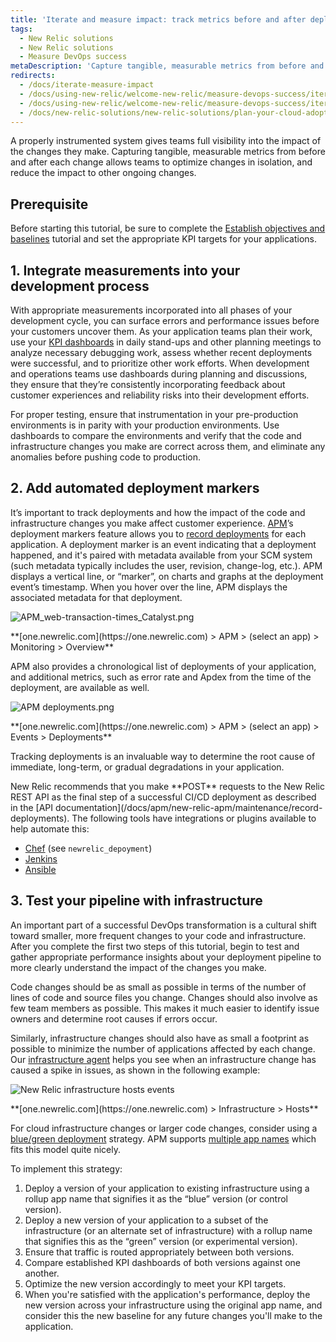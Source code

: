 ```yaml
---
title: 'Iterate and measure impact: track metrics before and after deployments'
tags:
  - New Relic solutions
  - New Relic solutions
  - Measure DevOps success
metaDescription: 'Capture tangible, measurable metrics from before and after deployments to optimize your DevOps team.'
redirects:
  - /docs/iterate-measure-impact
  - /docs/using-new-relic/welcome-new-relic/measure-devops-success/iterate-measure-impact
  - /docs/using-new-relic/welcome-new-relic/measure-devops-success/iterate-measure-impact-track-metrics-after-deployments
  - /docs/new-relic-solutions/new-relic-solutions/plan-your-cloud-adoption/identify-issues-roadblocks/
---
```


A properly instrumented system gives teams full visibility into the impact of the changes they make. Capturing tangible, measurable metrics from before and after each change allows teams to optimize changes in isolation, and reduce the impact to other ongoing changes.

## Prerequisite

Before starting this tutorial, be sure to complete the [Establish objectives and baselines](/docs/using-new-relic/welcome-new-relic/measure-devops-success/establish-objectives-baselines) tutorial and set the appropriate KPI targets for your applications.

## 1. Integrate measurements into your development process

With appropriate measurements incorporated into all phases of your development cycle, you can surface errors and performance issues before your customers uncover them. As your application teams plan their work, use your [KPI dashboards](/docs/using-new-relic/welcome-new-relic/measure-devops-success/establish-team-dashboards) in daily stand-ups and other planning meetings to analyze necessary debugging work, assess whether recent deployments were successful, and to prioritize other work efforts. When development and operations teams use dashboards during planning and discussions, they ensure that they’re consistently incorporating feedback about customer experiences and reliability risks into their development efforts.

For proper testing, ensure that instrumentation in your pre-production environments is in parity with your production environments. Use dashboards to compare the environments and verify that the code and infrastructure changes you make are correct across them, and eliminate any anomalies before pushing code to production.

## 2. Add automated deployment markers

It’s important to track deployments and how the impact of the code and infrastructure changes you make affect customer experience. [APM](/docs/apm/new-relic-apm/getting-started/introduction-new-relic-apm)’s deployment markers feature allows you to [record deployments](/docs/apm/new-relic-apm/maintenance/record-deployments) for each application. A deployment marker is an event indicating that a deployment happened, and it's paired with metadata available from your SCM system (such metadata typically includes the user, revision, change-log, etc.). APM displays a vertical line, or “marker”, on charts and graphs at the deployment event’s timestamp. When you hover over the line, APM displays the associated metadata for that deployment.

![APM_web-transaction-times_Catalyst.png](./images/APM_web-transaction-times_Catalyst.png "APM_web-transaction-times_Catalyst.png")

<figcaption>
  **[one.newrelic.com](https://one.newrelic.com) > APM > (select an app) > Monitoring > Overview**
</figcaption>

APM also provides a chronological list of deployments of your application, and additional metrics, such as error rate and Apdex from the time of the deployment, are available as well.

![APM deployments.png](./images/apm-deployments.png "APM deployments.png")

<figcaption>
  **[one.newrelic.com](https://one.newrelic.com) > APM > (select an app) > Events > Deployments**
</figcaption>

Tracking deployments is an invaluable way to determine the root cause of immediate, long-term, or gradual degradations in your application.

<Callout variant="tip">
  New Relic recommends that you make **POST** requests to the New Relic REST API as the final step of a successful CI/CD deployment as described in the [API documentation](/docs/apm/new-relic-apm/maintenance/record-deployments). The following tools have integrations or plugins available to help automate this:

  * [Chef](https://supermarket.chef.io/cookbooks/newrelic) (see `newrelic_depoyment`)
  * [Jenkins](https://wiki.jenkins.io/display/JENKINS/New+Relic+Deployment+Notifier+Plugin)
  * [Ansible](https://docs.ansible.com/ansible/latest/modules/newrelic_deployment_module.html)
</Callout>

## 3. Test your pipeline with infrastructure

An important part of a successful DevOps transformation is a cultural shift toward smaller, more frequent changes to your code and infrastructure. After you complete the first two steps of this tutorial, begin to test and gather appropriate performance insights about your deployment pipeline to more clearly understand the impact of the changes you make.

Code changes should be as small as possible in terms of the number of lines of code and source files you change. Changes should also involve as few team members as possible. This makes it much easier to identify issue owners and determine root causes if errors occur.

Similarly, infrastructure changes should also have as small a footprint as possible to minimize the number of applications affected by each change. Our [infrastructure agent](/docs/infrastructure/new-relic-infrastructure/installation/install-infrastructure-linux) helps you see when an infrastructure change has caused a spike in issues, as shown in the following example:

![New Relic infrastructure hosts events](./images/Infra_hosts_events_0.png "Infra_hosts_events.png")

<figcaption>
  **[one.newrelic.com](https://one.newrelic.com) > Infrastructure > Hosts**
</figcaption>

For cloud infrastructure changes or larger code changes, consider using a [blue/green deployment](https://martinfowler.com/bliki/BlueGreenDeployment.html) strategy. APM supports [multiple app names](/docs/agents/manage-apm-agents/app-naming/use-multiple-names-app) which fits this model quite nicely.

To implement this strategy:

1. Deploy a version of your application to existing infrastructure using a rollup app name that signifies it as the “blue” version (or control version).
2. Deploy a new version of your application to a subset of the infrastructure (or an alternate set of infrastructure) with a rollup name that signifies this as the “green” version (or experimental version).
3. Ensure that traffic is routed appropriately between both versions.
4. Compare established KPI dashboards of both versions against one another.
5. Optimize the new version accordingly to meet your KPI targets.
6. When you're satisfied with the application's performance, deploy the new version across your infrastructure using the original app name, and consider this the new baseline for any future changes you'll make to the application.
